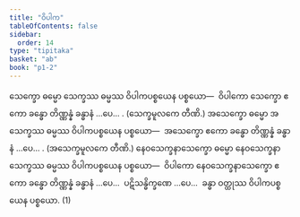 ```yaml
---
title: "ဝိပါက"
tableOfContents: false
sidebar:
  order: 14
type: "tipitaka"
basket: "ab"
book: "p1-2"
---
```



<DynamicBreadcrumb />

<Division number="62" book="p1-2" e="ch" v="37" p="298">

<Paragraph number="1824" book="p1-2">
သေက္ခော ဓမ္မော သေက္ခဿ ဓမ္မဿ ဝိပါကပစ္စယေန ပစ္စယော—  ဝိပါကော သေက္ခော ဧကော ခန္ဓော တိဏ္ဏန္နံ ခန္ဓာနံ …ပေ… . (သေက္ခမူလကေ တီဏိ.)
</Paragraph>

<Paragraph number="1825" book="p1-2">
အသေက္ခော ဓမ္မော အသေက္ခဿ ဓမ္မဿ ဝိပါကပစ္စယေန ပစ္စယော—  အသေက္ခော ဧကော ခန္ဓော တိဏ္ဏန္နံ ခန္ဓာနံ …ပေ… . (အသေက္ခမူလကေ တီဏိ.)
</Paragraph>

<Paragraph number="1826" book="p1-2">
နေဝသေက္ခနာသေက္ခော ဓမ္မော နေဝသေက္ခနာသေက္ခဿ ဓမ္မဿ ဝိပါကပစ္စယေန ပစ္စယော—  ဝိပါကော နေဝသေက္ခနာသေက္ခော ဧကော ခန္ဓော တိဏ္ဏန္နံ ခန္ဓာနံ …ပေ…  ပဋိသန္ဓိက္ခဏေ …ပေ…  ခန္ဓာ ဝတ္ထုဿ ဝိပါကပစ္စယေန ပစ္စယော. (1)
</Paragraph>
</Division>